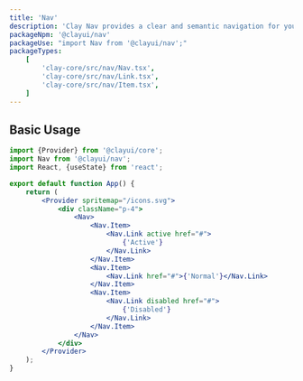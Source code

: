 ```yaml
---
title: 'Nav'
description: 'Clay Nav provides a clear and semantic navigation for your site'
packageNpm: '@clayui/nav'
packageUse: "import Nav from '@clayui/nav';"
packageTypes:
    [
        'clay-core/src/nav/Nav.tsx',
        'clay-core/src/nav/Link.tsx',
        'clay-core/src/nav/Item.tsx',
    ]
---
```


## Basic Usage

```jsx preview
import {Provider} from '@clayui/core';
import Nav from '@clayui/nav';
import React, {useState} from 'react';

export default function App() {
	return (
		<Provider spritemap="/icons.svg">
			<div className="p-4">
				<Nav>
					<Nav.Item>
						<Nav.Link active href="#">
							{'Active'}
						</Nav.Link>
					</Nav.Item>
					<Nav.Item>
						<Nav.Link href="#">{'Normal'}</Nav.Link>
					</Nav.Item>
					<Nav.Item>
						<Nav.Link disabled href="#">
							{'Disabled'}
						</Nav.Link>
					</Nav.Item>
				</Nav>
			</div>
		</Provider>
	);
}
```

